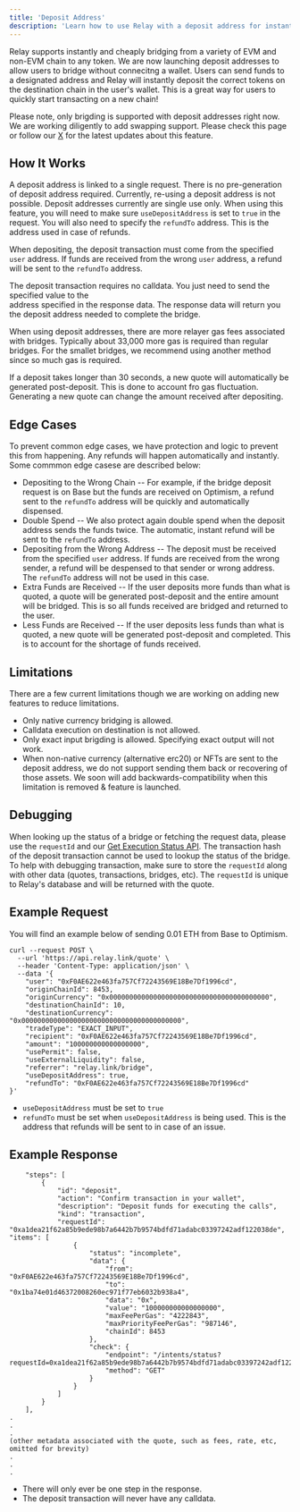 ```yaml
---
title: 'Deposit Address'
description: 'Learn how to use Relay with a deposit address for instant bridging.'
---
```


Relay supports instantly and cheaply bridging from a variety of EVM and non-EVM chain to any token. 
We are now launching deposit addresses to allow users to bridge without connecitng a wallet. Users can send funds to a designated address 
and Relay will instantly deposit the correct tokens on the destination chain in the user's wallet. This is a great way for users to quickly 
start transacting on a new chain!

Please note, only brigding is supported with deposit addresses right now. We are working diligently to add swapping support. Please check this page 
or follow our [X](https://x.com/relayprotocol) for the latest updates about this feature.

## How It Works

A deposit address is linked to a single request. There is no pre-generation of deposit address 
required. Currently, re-using a deposit address is not possible. Deposit addresses currently are 
single use only. When using this feature, you will need to make sure `useDepositAddress` is set to 
`true` in the request. You will also need to specify the `refundTo` address. This is the address 
used in case of refunds.

When depositing, the deposit transaction must come from the specified `user` address. If funds are 
received from the wrong `user` address, a refund will be sent to the `refundTo` address.

The deposit transaction requires no calldata. You just need to send the specified value to the  
address specified in the response data. The response data will return you the deposit address 
needed to complete the bridge. 

When using deposit addresses, there are more relayer gas fees associated with bridges. Typically about 
33,000 more gas is required than regular bridges. For the smallet bridges, we recommend 
using another method since so much gas is required.

If a deposit takes longer than 30 seconds, a new quote will automatically be generated post-deposit. 
This is done to account fro gas fluctuation. Generating a new quote can change the amount received 
after depositing.

## Edge Cases

To prevent common edge cases, we have protection and logic to prevent this from happening. Any refunds 
will happen automatically and instantly. Some commmon edge casese are described below:
- Depositing to the Wrong Chain -- For example, if the bridge deposit request is on Base but the funds 
are received on Optimism, a refund sent to the `refundTo` address will be quickly and automatically 
dispensed. 
- Double Spend -- We also protect again double spend when the deposit address sends the funds twice. The automatic, instant 
refund will be sent to the `refundTo` address.
- Depositing from the Wrong Address -- The deposit must be received from the specified `user` address. 
If funds are received from the wrong sender, a refund will be despensed to that sender or wrong address. The 
`refundTo` address will not be used in this case.
- Extra Funds are Received -- If the user deposits more funds than what is quoted, a quote will be 
generated post-deposit and the entire amount will be bridged. This is so all funds received are bridged 
and returned to the user. 
- Less Funds are Received -- If the user deposits less funds than what is quoted, a new quote will be generated 
post-deposit and completed. This is to account for the shortage of funds received.


## Limitations

There are a few current limitations though we are working on adding new features to reduce limitations. 
- Only native currency bridging is allowed.
- Calldata execution on destination is not allowed.
- Only exact input brigding is allowed. Specifying exact output will not work.
- When non-native currency (alternative erc20) or NFTs are sent to the deposit address, we 
do not support sending them back or recovering of those assets. We soon will add backwards-compatibility when 
this limitation is removed & feature is launched.

## Debugging

When looking up the status of a bridge or fetching the request data, please use the `requestId` and our [Get Execution Status API](/references/api/get-intents-status-v2).
The transaction hash of the deposit transaction cannot be used to lookup the status of the bridge.
To help with debugging transaction, make sure to store the `requestId` along with other data (quotes, transactions, 
bridges, etc). The `requestId` is unique to Relay's database and will be returned with the quote.


## Example Request
You will find an example below of sending 0.01 ETH from Base to Optimism.

```curl
curl --request POST \
  --url 'https://api.relay.link/quote' \
  --header 'Content-Type: application/json' \
  --data '{
	"user": "0xF0AE622e463fa757Cf72243569E18Be7Df1996cd",
	"originChainId": 8453,
	"originCurrency": "0x0000000000000000000000000000000000000000",
	"destinationChainId": 10,
	"destinationCurrency": "0x0000000000000000000000000000000000000000",
	"tradeType": "EXACT_INPUT",
	"recipient": "0xF0AE622e463fa757Cf72243569E18Be7Df1996cd",
	"amount": "100000000000000000",
	"usePermit": false,
	"useExternalLiquidity": false,
	"referrer": "relay.link/bridge",
	"useDepositAddress": true,
	"refundTo": "0xF0AE622e463fa757Cf72243569E18Be7Df1996cd"
}'
```
- `useDepositAddress` must be set to `true` <br />
- `refundTo` must be set when `useDepositAddress` is being used. 
This is the address that refunds will be sent to in case of an issue.

## Example Response

```curl
	"steps": [
		{
			"id": "deposit",
			"action": "Confirm transaction in your wallet",
			"description": "Deposit funds for executing the calls",
			"kind": "transaction",
			"requestId": "0xa1dea21f62a85b9ede98b7a6442b7b9574bdfd71adabc03397242adf122038de",
"items": [
				{
					"status": "incomplete",
					"data": {
						"from": "0xF0AE622e463fa757Cf72243569E18Be7Df1996cd",
						"to": "0x1ba74e01d46372008260ec971f77eb6032b938a4",
						"data": "0x",
						"value": "100000000000000000",
						"maxFeePerGas": "4222843",
						"maxPriorityFeePerGas": "987146",
						"chainId": 8453
					},
					"check": {
						"endpoint": "/intents/status?requestId=0xa1dea21f62a85b9ede98b7a6442b7b9574bdfd71adabc03397242adf122038de",
						"method": "GET"
					}
				}
			]
		}
	],
.
.
.
(other metadata associated with the quote, such as fees, rate, etc, omitted for brevity)
.
.
.
```
- There will only ever be one step in the response.
- The deposit transaction will never have any calldata.
